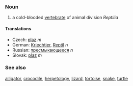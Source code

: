 ===Noun===

# a cold-blooded [[vertebrate]] of animal division ''Reptilia''

====Translations====

*Czech: [[plaz]] ''m''
*German: [[Kriechtier]], [[Reptil]] ''n''
*Russian: [[прeсмыкaющeeся]] ''n''
*Slovak: [[plaz]]  ''m''

===See also===
[[alligator]], [[crocodile]], [[herpetology]], [[lizard]], [[tortoise]], [[snake]], [[turtle]]